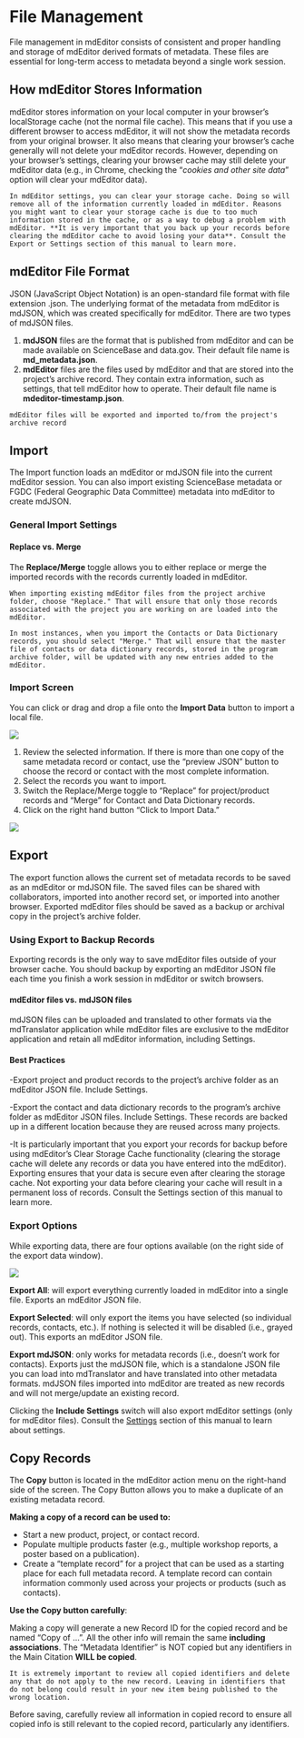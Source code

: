 # File Management {-}

File management in mdEditor consists of consistent and proper handling and storage of mdEditor derived formats of metadata. These files are essential for long-term access to metadata beyond a single work session.

## How mdEditor Stores Information {-}
mdEditor stores information on your local computer in your browser's localStorage cache (not the normal file cache). This means that if you use a different browser to access mdEditor, it will not show the metadata records from your original browser. It also means that clearing your browser's cache generally will not delete your mdEditor records. However, depending on your browser's settings, clearing your browser cache may still delete your mdEditor data (e.g., in Chrome, checking the "*cookies and other site data*" option will clear your mdEditor data).

```block
In mdEditor settings, you can clear your storage cache. Doing so will remove all of the information currently loaded in mdEditor. Reasons you might want to clear your storage cache is due to too much information stored in the cache, or as a way to debug a problem with mdEditor. **It is very important that you back up your records before clearing the mdEditor cache to avoid losing your data**. Consult the Export or Settings section of this manual to learn more.
```

## mdEditor File Format {-}
JSON (JavaScript Object Notation) is an open-standard file format with file extension .json.  The underlying format of the metadata from mdEditor is mdJSON, which was created specifically for mdEditor. There are two types of mdJSON files.

1. **mdJSON** files are the format that is published from mdEditor and can be made available on ScienceBase and data.gov. Their default file name is **md_metadata.json**.
2. **mdEditor** files are the files used by mdEditor and that are stored into the project's archive record. They contain extra information, such as settings, that tell mdEditor how to operate. Their default file name is **mdeditor-timestamp.json**.

```block
mdEditor files will be exported and imported to/from the project's archive record
```

## Import {-#import}
The Import function loads an mdEditor or mdJSON file into the current mdEditor session. You can also import existing ScienceBase metadata or FGDC (Federal Geographic Data Committee) metadata into mdEditor to create mdJSON.

### General Import Settings {-}

#### Replace vs. Merge {-}
The **Replace/Merge** toggle allows you to either replace or merge the imported records with the records currently loaded in mdEditor. 

```block
When importing existing mdEditor files from the project archive folder, choose "Replace." That will ensure that only those records associated with the project you are working on are loaded into the mdEditor.
```

```block
In most instances, when you import the Contacts or Data Dictionary records, you should select "Merge." That will ensure that the master file of contacts or data dictionary records, stored in the program archive folder, will be updated with any new entries added to the mdEditor. 
```

### Import Screen {-}
You can click or drag and drop a file onto the **Import Data** button to import a local file.

![](images/import_window.png)

1. Review the selected information. If there is more than one copy of the same metadata record or contact, use the "preview JSON" button to choose the record or contact with the most complete information.
2. Select the records you want to import.
3. Switch the Replace/Merge toggle to "Replace" for project/product records and "Merge" for Contact and Data Dictionary records. 
4. Click on the right hand button “Click to Import Data.”

![](images/import_data.png)


## Export {-#export}

The export function allows the current set of metadata records to be saved as an mdEditor or mdJSON file. The saved files can be shared with collaborators, imported into another record set, or imported into another browser. Exported mdEditor files should be saved as a backup or archival copy in the project's archive folder.  

### Using Export to Backup Records {-}
Exporting records is the only way to save mdEditor files outside of your browser cache. You should backup by exporting an mdEditor JSON file each time you finish a work session in mdEditor or switch browsers.

#### mdEditor files vs. mdJSON files {-}
mdJSON files can be uploaded and translated to other formats via the mdTranslator application while mdEditor files are exclusive to the mdEditor application and retain all mdEditor information, including Settings.

#### Best Practices {-}
-Export project and product records to the project's archive folder as an mdEditor JSON file. Include Settings. 

-Export the contact and data dictionary records to the program's archive folder as mdEditor JSON files. Include Settings. These records are backed up in a different location because they are reused across many projects.  

-It is particularly important that you export your records for backup before using mdEditor's Clear Storage Cache functionality (clearing the storage cache will delete any records or data you have entered into the mdEditor). Exporting ensures that your data is secure even after clearing the storage cache. Not exporting your data before clearing your cache will result in a permanent loss of records. Consult the Settings section of this manual to learn more.  

### Export Options {-}
While exporting data, there are four options available (on the right side of the export data window).

![](images/export_data_action_menu.png)

**Export All**: will export everything currently loaded in mdEditor into a single file. Exports an mdEditor JSON file.

**Export Selected**: will only export the items you have selected (so individual records, contacts, etc.). If nothing is selected it will be disabled (i.e., grayed out). This exports an mdEditor JSON file.

**Export mdJSON**: only works for metadata records (i.e., doesn't work for contacts). Exports just the mdJSON file, which is a standalone JSON file you can load into mdTranslator and have translated into other metadata formats. mdJSON files imported into mdEditor are treated as new records and will not merge/update an existing record.

Clicking the **Include Settings** switch will also export mdEditor settings (only for mdEditor files). Consult the [Settings](#settings) section of this manual to learn about settings.


## Copy Records {-}
The **Copy** button is located in the mdEditor action menu on the right-hand side of the screen. The Copy Button allows you to make a duplicate of an existing metadata record.

**Making a copy of a record can be used to:**

- Start a new product, project, or contact record.
- Populate multiple products faster (e.g., multiple workshop reports, a poster based on a publication).
- Create a "template record" for a project that can be used as a starting place for each full metadata record. A template record can contain information commonly used across your projects or products (such as contacts).

**Use the Copy button carefully**:

Making a copy will generate a new Record ID for the copied record and be named “Copy of …”. All the other info will remain the same **including associations**. The “Metadata Identifier” is NOT copied but any identifiers in the Main Citation **WILL be copied**.

```block
It is extremely important to review all copied identifiers and delete any that do not apply to the new record. Leaving in identifiers that do not belong could result in your new item being published to the wrong location.
```

Before saving, carefully review all information in copied record to ensure all copied info is still relevant to the copied record, particularly any identifiers.
